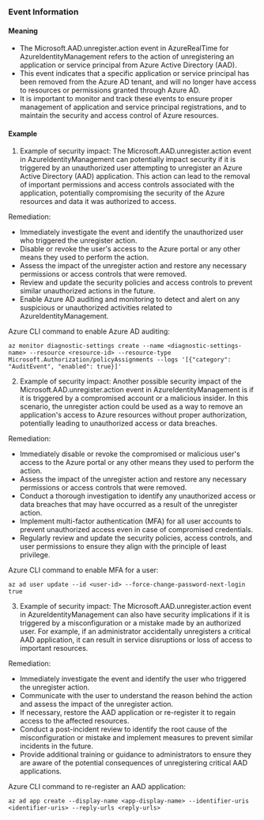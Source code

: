 
### Event Information

#### Meaning

- The Microsoft.AAD.unregister.action event in AzureRealTime for AzureIdentityManagement refers to the action of unregistering an application or service principal from Azure Active Directory (AAD).
- This event indicates that a specific application or service principal has been removed from the Azure AD tenant, and will no longer have access to resources or permissions granted through Azure AD.
- It is important to monitor and track these events to ensure proper management of application and service principal registrations, and to maintain the security and access control of Azure resources.

#### Example

1. Example of security impact: The Microsoft.AAD.unregister.action event in AzureIdentityManagement can potentially impact security if it is triggered by an unauthorized user attempting to unregister an Azure Active Directory (AAD) application. This action can lead to the removal of important permissions and access controls associated with the application, potentially compromising the security of the Azure resources and data it was authorized to access.

Remediation:
- Immediately investigate the event and identify the unauthorized user who triggered the unregister action.
- Disable or revoke the user's access to the Azure portal or any other means they used to perform the action.
- Assess the impact of the unregister action and restore any necessary permissions or access controls that were removed.
- Review and update the security policies and access controls to prevent similar unauthorized actions in the future.
- Enable Azure AD auditing and monitoring to detect and alert on any suspicious or unauthorized activities related to AzureIdentityManagement.

Azure CLI command to enable Azure AD auditing:
```
az monitor diagnostic-settings create --name <diagnostic-settings-name> --resource <resource-id> --resource-type Microsoft.Authorization/policyAssignments --logs '[{"category": "AuditEvent", "enabled": true}]'
```

2. Example of security impact: Another possible security impact of the Microsoft.AAD.unregister.action event in AzureIdentityManagement is if it is triggered by a compromised account or a malicious insider. In this scenario, the unregister action could be used as a way to remove an application's access to Azure resources without proper authorization, potentially leading to unauthorized access or data breaches.

Remediation:
- Immediately disable or revoke the compromised or malicious user's access to the Azure portal or any other means they used to perform the action.
- Assess the impact of the unregister action and restore any necessary permissions or access controls that were removed.
- Conduct a thorough investigation to identify any unauthorized access or data breaches that may have occurred as a result of the unregister action.
- Implement multi-factor authentication (MFA) for all user accounts to prevent unauthorized access even in case of compromised credentials.
- Regularly review and update the security policies, access controls, and user permissions to ensure they align with the principle of least privilege.

Azure CLI command to enable MFA for a user:
```
az ad user update --id <user-id> --force-change-password-next-login true
```

3. Example of security impact: The Microsoft.AAD.unregister.action event in AzureIdentityManagement can also have security implications if it is triggered by a misconfiguration or a mistake made by an authorized user. For example, if an administrator accidentally unregisters a critical AAD application, it can result in service disruptions or loss of access to important resources.

Remediation:
- Immediately investigate the event and identify the user who triggered the unregister action.
- Communicate with the user to understand the reason behind the action and assess the impact of the unregister action.
- If necessary, restore the AAD application or re-register it to regain access to the affected resources.
- Conduct a post-incident review to identify the root cause of the misconfiguration or mistake and implement measures to prevent similar incidents in the future.
- Provide additional training or guidance to administrators to ensure they are aware of the potential consequences of unregistering critical AAD applications.

Azure CLI command to re-register an AAD application:
```
az ad app create --display-name <app-display-name> --identifier-uris <identifier-uris> --reply-urls <reply-urls>
```

